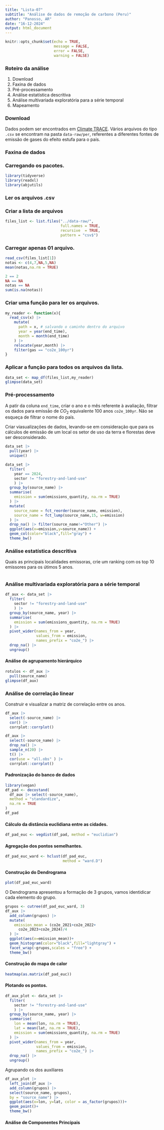 ```yaml
---
title: "Lista-07"
subtitle: "Análise de dados de remoção de carbono (Peru)"
author: "Panosso, AR"
date: "16-12-2024"
output: html_document
---
```


```r
knitr::opts_chunk$set(echo = TRUE,
                      message = FALSE,
                      error = FALSE,
                      warning = FALSE)
```

### Roteiro da análise

  1. Download
  1. Faxina de dados
  1. Pré-processamento
  1. Análise estatística descritiva
  1. Análise multivariada exploratória para a série temporal
  1. Mapeamento

### Download

Dados podem ser encontrados em [Climate TRACE](www.climatetrace.org). Vários arquivos do tipo `.csv` se encontram na pasta `data-raw/per`, referentes a diferentes fontes de emissão de gases do efeito estufa para o país.

### Faxina de dados

### Carregando os pacotes.
```r
library(tidyverse)
library(readxl)
library(abjutils)
```

### Ler os arquivos .csv

### Criar a lista de arquivos

```r
files_list <- list.files("../data-raw/",
                         full.names = TRUE,
                         recursive  = TRUE,
                         pattern = "csv$")
```

### Carregar apenas 01 arquivo.

```r
read_csv(files_list[1])
notas <- c(4,7,NA,5,NA)
mean(notas,na.rm = TRUE)

2 == 2
NA == NA
notas == NA
sum(is.na(notas))
```

### Criar uma função para ler os arquivos.

```r
my_reader <- function(x){
  read_csv(x) |> 
    mutate(
      path = x, # salvando o caminho dentro do arquivo
      year = year(end_time),
      month = month(end_time)
    ) |> 
    relocate(year,month) |> 
    filter(gas == "co2e_100yr")
}
```
### Aplicar a função para todos os arquivos da lista.
```r
data_set <- map_df(files_list,my_reader)
glimpse(data_set)
```

### Pré-processamento

A patir da coluna `end_time`, criar o ano e o mês referente à avaliação, filtrar os dados para emissão de $CO_2$ equivalente 100 anos `co2e_100yr`. Não se esqueça de filtrar o nome do país.

Criar viasualizações de dados, levando-se em consideração que para os cálculos de emissão de um local os setor de uso da terra e florestas deve ser desconsiderado.

```r
data_set |> 
  pull(year) |> 
  unique()

data_set |> 
  filter(
    year == 2024,
    sector != "forestry-and-land-use"
    ) |> 
  group_by(source_name) |> 
  summarise(
    emission = sum(emissions_quantity, na.rm = TRUE)
  ) |> 
  mutate(
    source_name = fct_reorder(source_name, emission),
    source_name = fct_lump(source_name,15, w=emission)
  ) |> 
  drop_na() |> filter(source_name!="Other") |> 
  ggplot(aes(x=emission,y=source_name)) +
  geom_col(color="black",fill="gray") +
  theme_bw()
```

### Análise estatística descritiva

Quais as principais localidades emissoras, crie um ranking com os top $10$ emissores para os útimos $5$ anos.

```r

```

### Análise multivariada exploratória para a série temporal

```r
df_aux <- data_set |> 
  filter(
    sector != "forestry-and-land-use"
    ) |> 
  group_by(source_name, year) |> 
  summarise(
    emission = sum(emissions_quantity, na.rm = TRUE)
  ) |> 
  pivot_wider(names_from = year, 
              values_from = emission,
              names_prefix = "co2e_") |> 
  drop_na() |> 
  ungroup()
```


#### Análise de agrupamento hierárquico

```r
rotulos <- df_aux |> 
  pull(source_name)
glimpse(df_aux)
```
### Análise de correlação linear

Construir e visualizar a matriz de correlação entre os anos.

```r
df_aux |> 
  select(-source_name) |> 
  cor() |> 
  corrplot::corrplot()

df_aux |> 
  select(-source_name) |> 
  drop_na() |> 
  sample_n(20) |> 
  t() |> 
  cor(use = "all.obs" ) |> 
  corrplot::corrplot()
```

#### Padronização do banco de dados

```r
library(vegan)
df_pad <- decostand(
  df_aux |> select(-source_name),
  method = "standardize",
  na.rm = TRUE
)
df_pad
```

#### Cálculo da distância euclidiana entre as cidades.

```r
df_pad_euc <- vegdist(df_pad, method = "euclidian")
```

#### Agregação dos pontos semelhantes.
```r
df_pad_euc_ward <- hclust(df_pad_euc, 
                          method = "ward.D")
```

#### Construção do Dendrograma
```r
plot(df_pad_euc_ward)
```
O Dendrograma apresentou a formação de 3 grupos, vamos identidicar cada elemento do grupo.

```r
grupos <- cutree(df_pad_euc_ward, 3)
df_aux |> 
  add_column(grupos) |> 
  mutate(
    emission_mean = (co2e_2021+co2e_2022+
      co2e_2023+co2e_2024)/4
  ) |> 
  ggplot(aes(x=emission_mean))+
  geom_histogram(color="black",fill="lightgray") +
  facet_wrap(~grupos,scales = "free") +
  theme_bw()
```
#### Construção do mapa de calor

```r
heatmap(as.matrix(df_pad_euc))
```
#### Plotando os pontos.
```r
df_aux_plot <- data_set |> 
  filter(
    sector != "forestry-and-land-use"
    ) |> 
  group_by(source_name, year) |> 
  summarise(
    lon = mean(lon, na.rm = TRUE),
    lat = mean(lat, na.rm = TRUE),
    emission = sum(emissions_quantity, na.rm = TRUE)
  ) |> 
  pivot_wider(names_from = year, 
              values_from = emission,
              names_prefix = "co2e_") |> 
  drop_na() |> 
  ungroup()
```


Agrupando os dos auxiliares

```r
df_aux_plot |> 
  left_join(df_aux |> 
  add_column(grupos) |> 
  select(source_name, grupos),
  by = "source_name") |> 
  ggplot(aes(x=lon, y=lat, color = as_factor(grupos)))+
  geom_point()+
  theme_bw()
```


#### Análise de Componentes Principais
